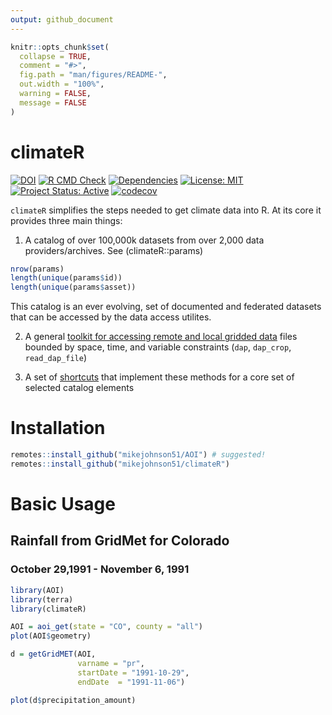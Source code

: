 ```yaml
---
output: github_document
---
```


<!-- README.md is generated from README.Rmd. Please edit that file -->

```r
knitr::opts_chunk$set(
  collapse = TRUE,
  comment = "#>",
  fig.path = "man/figures/README-",
  out.width = "100%",
  warning = FALSE,
  message = FALSE
)
```

# climateR

<!-- badges: start -->
 [![DOI](https://zenodo.org/badge/158620263.svg)](https://zenodo.org/badge/latestdoi/158620263)
[![R CMD Check](https://github.com/mikejohnson51/climateR/actions/workflows/R-CMD-check.yaml/badge.svg)](https://github.com/mikejohnson51/climateR/actions/workflows/R-CMD-check.yaml)
[![Dependencies](https://img.shields.io/badge/dependencies-7/25-orange?style=flat)](#)
[![License: MIT](https://img.shields.io/badge/License-MIT-yellow.svg)](https://choosealicense.com/licenses/mit/)
[![Project Status: Active](https://www.repostatus.org/badges/latest/active.svg)](https://www.repostatus.org/#active)
[![codecov](https://codecov.io/gh/mikejohnson51/climateR/branch/master/graph/badge.svg?token=7zs6C91SDw)](https://codecov.io/gh/mikejohnson51/climateR)
<!-- badges: end -->

`climateR` simplifies the steps needed to get climate data into R. At its core it provides three main things:

1. A catalog of over 100,000k datasets from over 2,000 data providers/archives. See (climateR::params)

```r
nrow(params)
length(unique(params$id))
length(unique(params$asset))
```

This catalog is an ever evolving, set of documented and federated datasets that can be accessed by the data access utilites.

2. A general [toolkit for accessing remote and local gridded data](docs/reference/index.html#data-access) files bounded by space, time, and variable constraints (`dap`, `dap_crop`, `read_dap_file`)


3. A set of [shortcuts](docs/reference/index.html#shortcuts) that implement these methods for a core set of selected catalog elements

# Installation

```r
remotes::install_github("mikejohnson51/AOI") # suggested!
remotes::install_github("mikejohnson51/climateR")
```

# Basic Usage

## Rainfall from GridMet for Colorado
### October 29,1991 - November 6, 1991

```r
library(AOI)
library(terra)
library(climateR)

AOI = aoi_get(state = "CO", county = "all")
plot(AOI$geometry)
```

```r
d = getGridMET(AOI,
               varname = "pr",
               startDate = "1991-10-29",
               endDate  = "1991-11-06")

plot(d$precipitation_amount)
```



